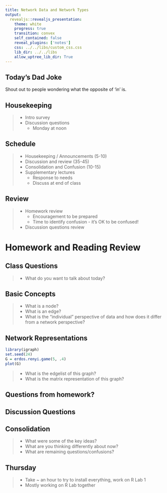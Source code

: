 ```yaml
---
title: Network Data and Network Types
output: 
  revealjs::revealjs_presentation:
    theme: white
    progress: true
    transition: convex
    self_contained: false
    reveal_plugins: ['notes']
    css: ../../libs/custom_css.css
    lib_dir: ../../libs
    allow_uptree_lib_dir: True
---
```


## Today's Dad Joke

Shout out to people wondering what the opposite of 'in' is.



## Housekeeping

> - Intro survey
> - Discussion questions
>	- Monday at noon

## Schedule

> - Housekeeping / Announcements (5-10)
> - Discussion and review (35-45)
> - Consolidation and Confusion (10-15)
> - Supplementary lectures
>	- Response to needs
>	- Discuss at end of class


## Review

> - Homework review
>	- Encouragement to be prepared
>	- Time to identify confusion - it's OK to be confused!
> - Discussion questions review


# Homework and Reading Review

## Class Questions

> - What do you want to talk about today?

## Basic Concepts

> - What is a node?
> - What is an edge?
> - What is the "individual" perspective of data and how does it differ from a network perspective?

## Network Representations

```r
library(igraph)
set.seed(24)
G = erdos.renyi.game(5, .4)
plot(G)
```

> - What is the edgelist of this graph?
> - What is the matrix representation of this graph?

## Questions from homework?

## Discussion Questions

## Consolidation

> - What were some of the key ideas?
> - What are you thinking differently about now?
> - What are remaining questions/confusions?

## Thursday

> - Take ~ an hour to try to install everything, work on R Lab 1
> - Mostly working on R Lab together
